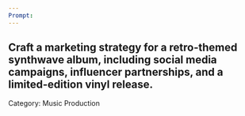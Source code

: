 ```yaml
---
Prompt:
---
```

Craft a marketing strategy for a retro-themed synthwave album, including social media campaigns, influencer partnerships, and a limited-edition vinyl release.
---
Category: Music Production
